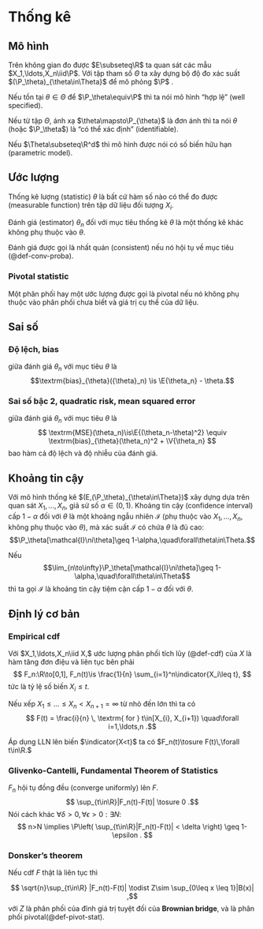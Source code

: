 # Thống kê

## Mô hình

Trên không gian đo được
$E\subseteq\R$
ta quan sát các mẫu
$X_1,\ldots,X_n\iid\P$.
Với tập tham số
$\Theta$
ta xây dựng bộ độ đo xác suất
$(\P_\theta)_{\theta\in\Theta}$
để mô phỏng
$\P$
.

Nếu tồn tại
$\theta\in\Theta$
để
$\P_\theta\equiv\P$
thì ta nói mô hình "hợp lệ"
(well specified).

Nếu từ tập $\Theta$,
ánh xạ
$\theta\mapsto\P_{\theta}$
là đơn ánh
thì ta nói $\theta$ (hoặc $\P_\theta$) là
"có thể xác định" (identifiable).


Nếu
$\Theta\subseteq\R^d$
thì mô hình được nói có số biến hữu hạn
(parametric model).

## Ước lượng

Thống kê lượng (statistic) $\theta$
là bất cứ hàm số nào có thể đo được (measurable function)
trên tập dữ liệu đối tượng $X_i$.

Đánh giá (estimator) $\theta_n$
đối với mục tiêu thống kê $\theta$
là một thống kê khác không phụ thuộc vào $\theta$.

Đánh giá được gọi là nhất quán (consistent) nếu nó hội tụ về
mục tiêu (@def-conv-proba).

:::{#def-pivot-stat}
### Pivotal statistic
Một phân phối hay một ước lượng
được gọi là pivotal nếu nó không phụ thuộc vào
phân phối chưa biết và
giá trị cụ thể của dữ liệu.
:::

## Sai số
:::{#def-bias}
### Độ lệch, bias
giữa đánh giá $\theta_n$ với mục tiêu $\theta$ là
$$\textrm{bias}_{\theta}({\theta}_n) \is \E{\theta_n} - \theta.$$
:::

:::{#def-mse}
### Sai số bậc 2, quadratic risk, mean squared error
giữa đánh giá $\theta_n$ với mục tiêu $\theta$ là
$$
\textrm{MSE}(\theta_n)\is\E{(\theta_n-\theta)^2}
\equiv
\textrm{bias}_{\theta}(\theta_n)^2
+
\V{\theta_n}
$$
bao hàm cả độ lệch và độ nhiễu của đánh giá.
:::

## Khoảng tin cậy

Với mô hình thống kê
$(E,(\P_\theta)_{\theta\in\Theta})$
xây dựng dựa trên quan sát
$X_1,\ldots,X_n$,
giả sử số
$\alpha\in(0,1).$
Khoảng tin cậy (confidence interval)
cấp
$1-\alpha$ đối với $\theta$ là một khoảng ngẫu nhiên
$\mathcal{I}$
(phụ thuộc vào $X_1,\ldots,X_n$,
không phụ thuộc vào $\theta$),
mà xác suất $\mathcal{I}$
có chứa $\theta$ là đủ cao:
$$\P_\theta[\mathcal{I}\ni\theta]\geq 1-\alpha,\quad\forall\theta\in\Theta.$$

Nếu
$$\lim_{n\to\infty}\P_\theta[\mathcal{I}\ni\theta]\geq 1-\alpha,\quad\forall\theta\in\Theta$$
thì ta gọi $\mathcal{I}$
là khoảng tin cậy tiệm cận cấp $1-\alpha$
đối với $\theta$.

## Định lý cơ bản

:::{#def-emprical-cdf}
### Empirical cdf
Với
$X_1,\ldots,X_n\iid X,$
ước lượng phân phối tích lũy (@def-cdf) của $X$
là hàm tăng đơn điệu và liên tục bên phải
$$
F_n:\R\to[0,1],
F_n(t)\is
\frac{1}{n}
\sum_{i=1}^n\indicator{X_i\leq t},
$$
tức là tỷ lệ số biến $X_i\leq t.$
:::

Nếu xếp
$X_1\leq\ldots\leq X_n<X_{n+1}=\infty$
từ nhỏ đến lớn thì ta có
$$
F(t) = \frac{i}{n}
\, \textrm{ for } t\in[X_{i}, X_{i+1})
\quad\forall i=1,\ldots,n
.$$

Áp dụng LLN lên biến
$\indicator{X<t}$ ta có
$F_n(t)\tosure F(t)\,\forall t\in\R.$

:::{#thm-fundamental}
### Glivenko-Cantelli, Fundamental Theorem of Statistics
$F_n$ hội tụ đồng đều (converge uniformly) lên $F.$
$$
\sup_{t\in\R}|F_n(t)-F(t)|
\tosure 0
.$$
Nói cách khác
$\forall\delta>0,\forall\epsilon>0:\exists N:$
$$
n>N \implies
\P\left(
\sup_{t\in\R}|F_n(t)-F(t)| < \delta
\right)
\geq 1-\epsilon
.
$$
:::

:::{#thm-donsker}
### Donsker's theorem
Nếu cdf $F$ thật là liên tục thì

$$
\sqrt{n}\sup_{t\in\R}
|F_n(t)-F(t)|
\todist
Z\sim
\sup_{0\leq x \leq 1}|B(x)|
,$$
với $Z$
là phân phối của đỉnh giá trị tuyệt đối của
**Brownian bridge**,
và là phân phối pivotal(@def-pivot-stat).
:::
